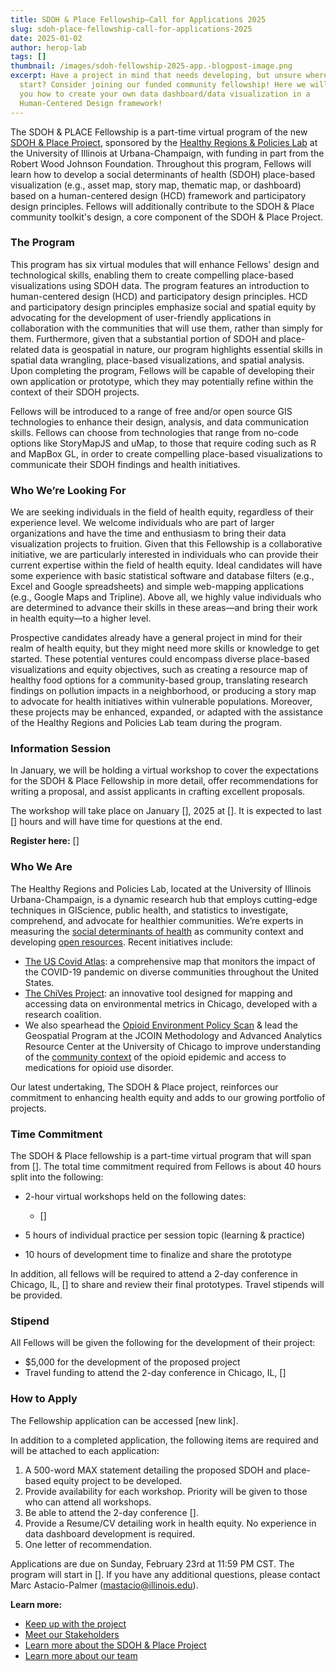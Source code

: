 ```yaml
---
title: SDOH & Place Fellowship—Call for Applications 2025
slug: sdoh-place-fellowship-call-for-applications-2025
date: 2025-01-02
author: herop-lab
tags: []
thumbnail: /images/sdoh-fellowship-2025-app.-blogpost-image.png
excerpt: Have a project in mind that needs developing, but unsure where to
  start? Consider joining our funded community fellowship! Here we will teach
  you how to create your own data dashboard/data visualization in a
  Human-Centered Design framework!
---
```

The SDOH & PLACE Fellowship is a part-time virtual program of the new [SDOH & Place Project](<>), sponsored by the [Healthy Regions & Policies Lab](<>) at the University of Illinois at Urbana-Champaign, with funding in part from the Robert Wood Johnson Foundation. Throughout this program, Fellows will learn how to develop a social determinants of health (SDOH) place-based visualization (e.g., asset map, story map, thematic map, or dashboard) based on a human-centered design (HCD) framework and participatory design principles. Fellows will additionally contribute to the SDOH & Place community toolkit's design, a core component of the SDOH & Place Project.

### The Program

This program has six virtual modules that will enhance Fellows' design and technological skills, enabling them to create compelling place-based visualizations using SDOH data. The program features an introduction to human-centered design (HCD) and participatory design principles. HCD and participatory design principles emphasize social and spatial equity by advocating for the development of user-friendly applications in collaboration with the communities that will use them, rather than simply for them. Furthermore, given that a substantial portion of SDOH and place-related data is geospatial in nature, our program highlights essential skills in spatial data wrangling, place-based visualizations, and spatial analysis. Upon completing the program, Fellows will be capable of developing their own application or prototype, which they may potentially refine within the context of their SDOH projects.

Fellows will be introduced to a range of free and/or open source GIS technologies to enhance their design, analysis, and data communication skills. Fellows can choose from technologies that range from no-code options like StoryMapJS and uMap, to those that require coding such as R and MapBox GL, in order to create compelling place-based visualizations to communicate their SDOH findings and health initiatives.

### Who We’re Looking For

We are seeking individuals in the field of health equity, regardless of their experience level. We welcome individuals who are part of larger organizations and have the time and enthusiasm to bring their data visualization projects to fruition. Given that this Fellowship is a collaborative initiative, we are particularly interested in individuals who can provide their current expertise within the field of health equity. Ideal candidates will have some experience with basic statistical software and database filters (e.g., Excel and Google spreadsheets) and simple web-mapping applications (e.g., Google Maps and Tripline). Above all, we highly value individuals who are determined to advance their skills in these areas—and bring their work in health equity—to a higher level.

Prospective candidates already have a general project in mind for their realm of health equity, but they might need more skills or knowledge to get started. These potential ventures could encompass diverse place-based visualizations and equity objectives, such as creating a resource map of healthy food options for a community-based group, translating research findings on pollution impacts in a neighborhood, or producing a story map to advocate for health initiatives within vulnerable populations. Moreover, these projects may be enhanced, expanded, or adapted with the assistance of the Healthy Regions and Policies Lab team during the program.

### Information Session

In January, we will be holding a virtual workshop to cover the expectations for the SDOH & Place Fellowship in more detail, offer recommendations for writing a proposal, and assist applicants in crafting excellent proposals.

The workshop will take place on January \[], 2025 at \[]. It is expected to last \[] hours and will have time for questions at the end.

**Register here:** \[]

### Who We Are

The Healthy Regions and Policies Lab, located at the University of Illinois Urbana-Champaign, is a dynamic research hub that employs cutting-edge techniques in GIScience, public health, and statistics to investigate, comprehend, and advocate for healthier communities. We’re experts in measuring the [social determinants of health](<>) as community context and developing [open resources](<>). Recent initiatives include:

* [The US Covid Atlas](<>): a comprehensive map that monitors the impact of the COVID-19 pandemic on diverse communities throughout the United States.
* [The ChiVes Project](<>): an innovative tool designed for mapping and accessing data on environmental metrics in Chicago, developed with a research coalition.
* We also spearhead the [Opioid Environment Policy Scan](<>) & lead the Geospatial Program at the JCOIN Methodology and Advanced Analytics Resource Center at the University of Chicago to improve understanding of the [community context](<>) of the opioid epidemic and access to medications for opioid use disorder.

Our latest undertaking, The SDOH & Place project, reinforces our commitment to enhancing health equity and adds to our growing portfolio of projects.

### Time Commitment

The SDOH & Place fellowship is a part-time virtual program that will span from \[]. The total time commitment required from Fellows is about 40 hours split into the following:

* 2-hour virtual workshops held on the following dates:

  * \[]
* 5 hours of individual practice per session topic (learning & practice)
* 10 hours of development time to finalize and share the prototype

In addition, all fellows will be required to attend a 2-day conference in Chicago, IL, \[] to share and review their final prototypes. Travel stipends will be provided.

### Stipend

All Fellows will be given the following for the development of their project:

* $5,000 for the development of the proposed project
* Travel funding to attend the 2-day conference in Chicago, IL, \[]

### How to Apply

The Fellowship application can be accessed \[new link].

In addition to a completed application, the following items are required and will be attached to each application:

1. A 500-word MAX statement detailing the proposed SDOH and place-based equity project to be developed.
2. Provide availability for each workshop. Priority will be given to those who can attend all workshops.
3. Be able to attend the 2-day conference \[].
4. Provide a Resume/CV detailing work in health equity. No experience in data dashboard development is required.
5. One letter of recommendation.

Applications are due on Sunday, February 23rd at 11:59 PM CST. The program will start in \[]. If you have any additional questions, please contact Marc Astacio-Palmer (mastacio@illinois.edu).

**Learn more:**

* [Keep up with the project](<>)
* [Meet our Stakeholders](<>)
* [Learn more about the SDOH & Place Project](<>)
* [Learn more about our team](<>)
